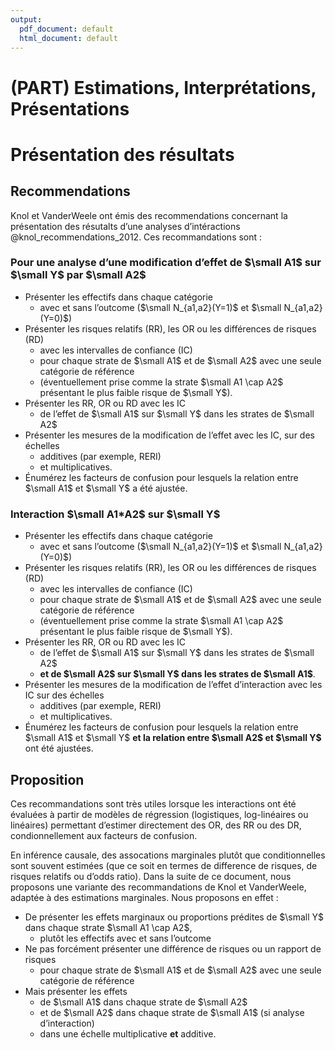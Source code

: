 ```yaml
---
output:
  pdf_document: default
  html_document: default
---
```

# (PART) Estimations, Interprétations, Présentations {-}

# Présentation des résultats

## Recommendations

Knol et VanderWeele ont émis des recommendations concernant la présentation des résutalts d'une analyses d'intéractions @knol_recommendations_2012. Ces recommandations sont : 

### Pour une analyse d'une modification d’effet de $\small A1$ sur $\small Y$ par $\small A2$ {-}

-	Présenter les effectifs dans chaque catégorie
    + avec et sans l'outcome ($\small N_{a1,a2}(Y=1)$ et $\small N_{a1,a2}(Y=0)$)
-	Présenter les risques relatifs (RR), les OR ou les différences de risques (RD) 
    + avec les intervalles de confiance (IC) 
    + pour chaque strate de $\small A1$ et de $\small A2$ avec une seule catégorie de référence 
    + (éventuellement prise comme la strate $\small A1 \cap A2$ présentant le plus faible risque de $\small Y$).
-	Présenter les RR, OR ou RD avec les IC 
    + de l'effet de $\small A1$ sur $\small Y$ dans les strates de $\small A2$ 
-	Présenter les mesures de la modification de l'effet avec les IC, sur des échelles 
    + additives (par exemple, RERI) 
    + et multiplicatives.
-	Énumérez les facteurs de confusion pour lesquels la relation entre $\small A1$ et $\small Y$ a été ajustée. 

### Interaction $\small A1*A2$ sur $\small Y$ {-}

-	Présenter les effectifs dans chaque catégorie
    + avec et sans l'outcome ($\small N_{a1,a2}(Y=1)$ et $\small N_{a1,a2}(Y=0)$)
-	Présenter les risques relatifs (RR), les OR ou les différences de risques (RD) 
    + avec les intervalles de confiance (IC) 
    + pour chaque strate de $\small A1$ et de $\small A2$ avec une seule catégorie de référence 
    + (éventuellement prise comme la strate $\small A1 \cap A2$ présentant le plus faible risque de $\small Y$).
-	Présenter les RR, OR ou RD avec les IC 
    + de l'effet de $\small A1$ sur $\small Y$ dans les strates de $\small A2$ 
    + **et de $\small A2$ sur $\small Y$ dans les strates de $\small A1$**.
-	Présenter les mesures de la modification de l'effet d'interaction avec les IC sur des échelles
    + additives (par exemple, RERI) 
    + et multiplicatives.
-	Énumérez les facteurs de confusion pour lesquels la relation entre $\small A1$ et $\small Y$ **et la relation entre $\small A2$ et $\small Y$** ont été ajustées.

## Proposition

Ces recommandations sont très utiles lorsque les interactions ont été évaluées à partir de modèles de régression (logistiques, log-linéaires ou linéaires) permettant d'estimer directement des OR, des RR ou des DR, condionnellement aux facteurs de confusion.

En inférence causale, des assocations marginales plutôt que conditionnelles sont souvent estimées (que ce soit en termes de difference de risques, de risques relatifs ou d'odds ratio). Dans la suite de ce document, nous proposons une variante des recommandations de Knol et VanderWeele, adaptée à des estimations marginales. Nous proposons en effet : 

- De présenter les effets marginaux ou proportions prédites de $\small Y$ dans chaque strate $\small A1 \cap A2$, 
    + plutôt les effectifs avec et sans l'outcome
- Ne pas forcément présenter une différence de risques ou un rapport de risques 
    + pour chaque strate de $\small A1$ et de $\small A2$ avec une seule catégorie de référence 
- Mais présenter les effets 
    + de $\small A1$ dans chaque strate de $\small A2$ 
    + et de $\small A2$ dans chaque strate de $\small A1$ (si analyse d'interaction)
    + dans une échelle multiplicative **et** additive.

